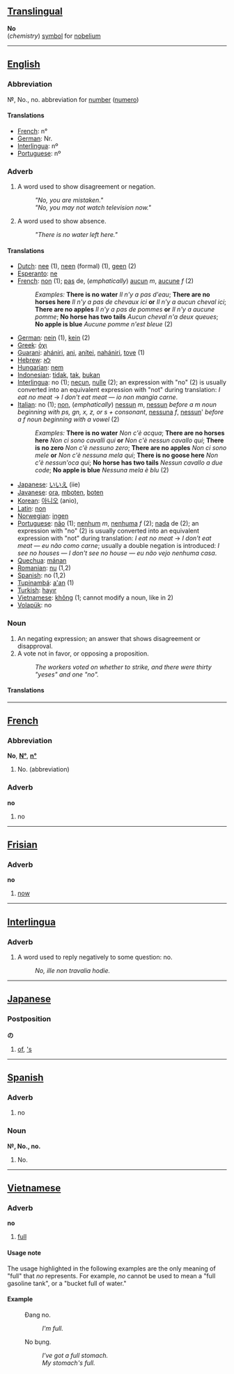 ==[[Translingual]]==

'''No'''<br>(''chemistry'') [[symbol]] for [[nobelium]]

----

==[[English]]==

===Abbreviation===
&#x2116;, No., no. abbreviation for [[number]] ([[numero]])

====Translations====
*[[French]]: n°
*[[German]]: Nr.
*[[Interlingua]]: nº
*[[Portuguese]]: nº

===Adverb===

#A word used to show disagreement or negation.
#:'' "No, you are mistaken." ''
#:'' "No, you may not watch television now." ''
#A word used to show absence.
#:'' "There is no water left here." ''

====Translations====
*[[Dutch]]: [[nee]] (1), [[neen]] (formal) (1), [[geen]] (2)
*[[Esperanto]]: [[ne]]
*[[French]]: [[non]] (1); [[pas]] de, (''emphatically'') [[aucun]] ''m'', [[aucune]] ''f'' (2)
*:''Examples:'' '''There is no water''' ''Il n'y a pas d'eau''; '''There are no horses here''' ''Il n'y a pas de chevaux ici'' '''or''' ''Il n'y a aucun cheval ici''; '''There are no apples''' ''Il n'y a pas de pommes'' '''or''' ''Il n'y a aucune pomme''; '''No horse has two tails''' ''Aucun cheval n'a deux queues''; '''No apple is blue''' ''Aucune pomme n'est bleue'' (2)
*[[German]]: [[nein]] (1), [[kein]] (2)
*[[Greek]]: [[όχι]]
*[[Guarani]]: [[ahániri]], [[ani]], [[anítei]], [[nahániri]], [[tove]] (1)
*[[Hebrew]]: [[לא]]
*[[Hungarian]]: [[nem]]
*[[Indonesian]]: [[tidak]], [[tak]], [[bukan]]
*[[Interlingua]]: no (1); [[necun]], [[nulle]] (2); an expression with "no" (2) is usually converted into an equivalent expression with "not" during translation: ''I eat no meat'' &rarr; ''I don't eat meat'' &mdash; ''io non mangia carne''.
*[[Italian]]: no (1); [[non]], (''emphatically'') [[nessun]] ''m'', [[nessun]] ''before a m noun beginning with ps, gn, x, z, or s + consonant'', [[nessuna]] ''f'', [[nessun]]' ''before a f noun beginning with a vowel'' (2)
*:''Examples:'' '''There is no water''' ''Non c'è acqua''; '''There are no horses here''' ''Non ci sono cavalli qui'' '''or''' ''Non c'è nessun cavallo qui''; '''There is no zero''' ''Non c'è nessuno zero''; '''There are no apples''' ''Non ci sono mele'' '''or''' ''Non c'è nessuna mela qui''; '''There is no goose here''' ''Non c'è nessun'oca qui''; '''No horse has two tails''' ''Nessun cavallo a due code''; '''No apple is blue''' ''Nessuna mela è blu'' (2)
*[[Japanese]]: [[いいえ]] (iie)
*[[Javanese]]: [[ora]], [[mboten]], [[boten]]
*[[Korean]]: [[아니오]] (anio),
*[[Latin]]: [[non]]
*[[Norwegian]]: [[ingen]]
*[[Portuguese]]: [[não]] (1); [[nenhum]] ''m'', [[nenhuma]] ''f'' (2); [[nada]] de (2); an expression with "no" (2) is usually converted into an equivalent expression with "not" during translation: ''I eat no meat'' &rarr; ''I don't eat meat'' &mdash; ''eu não como carne''; usually a double negation is introduced: ''I see no houses'' &mdash; ''I don't see no house'' &mdash; ''eu não vejo nenhuma casa''.
*[[Quechua]]: [[mánan]]
*[[Romanian]]: [[nu]] (1,2)
*[[Spanish]]: no (1,2)
*[[Tupinambá]]: [[a'an]] (1)
*[[Turkish]]: [[hayır]]
*[[Vietnamese]]: [[không]] (1; cannot modify a noun, like in 2)
*[[Volapük]]: no

===Noun===
#An negating expression; an answer that shows disagreement or disapproval. 
#A vote not in favor, or opposing a proposition. 
#:''The workers voted on whether to strike, and there were thirty "yeses" and one "no".''

====Translations====

----

==[[French]]==

===Abbreviation===
'''No''', '''[[N°]]''', '''[[n°]]'''

#No. (abbreviation)

===Adverb===
'''no'''

#no

----

==[[Frisian]]==

===Adverb===
'''no'''
# [[now]]

----

==[[Interlingua]]==
===Adverb===
# A word used to reply negatively to some question: no.
#:''No, ille non travalia hodie.''

----

==[[Japanese]]==
===Postposition===
'''の'''
# [[of]], [['s]]

----

==[[Spanish]]==

===Adverb===
#no

===Noun===
'''&#x2116;, No., no.'''

#No.

----

==[[Vietnamese]]==

===Adverb===
'''no'''

#[[full]]

====Usage note====
The usage highlighted in the following examples are the only meaning of "full" that ''no'' represents. For example, ''no'' cannot be used to mean a "full gasoline tank", or a "bucket full of water."

====Example====
:Đang no.
::''I'm full.''
:No bụng.
::''I've got a full stomach.''
::''My stomach's full.''